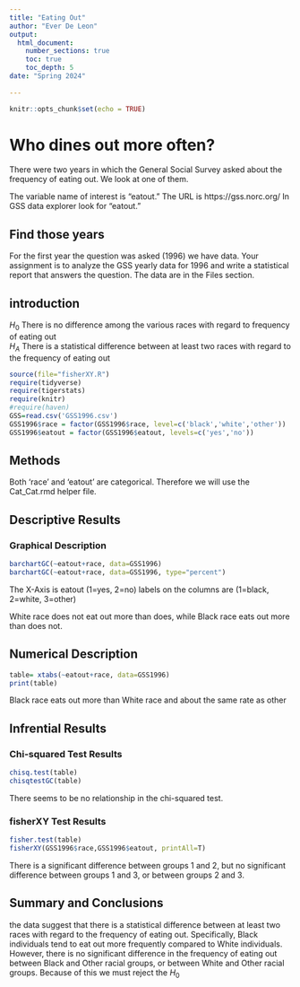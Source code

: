 ```yaml
---
title: "Eating Out"
author: "Ever De Leon"
output: 
  html_document:
    number_sections: true
    toc: true
    toc_depth: 5
date: "Spring 2024"    
    
---
```


```r
knitr::opts_chunk$set(echo = TRUE)
```

# Who dines out more often?
There were two years in which the General Social Survey asked about the frequency of eating out. We look at one of them.

The variable name of interest is "eatout."  The URL is https://gss.norc.org/ In GSS data explorer look for "eatout." 

## Find those years 
For the first year the question was asked (1996) we have data. Your assignment is to analyze the GSS yearly data for 1996 and write a statistical report that answers the question.  The data are in the Files section.   

## introduction
$H_0$ There is no difference among the various races with regard to frequency of eating out  
$H_A$ There is a statistical difference between at least two races with regard to the frequency of eating out  


```r
source(file="fisherXY.R")
require(tidyverse)
require(tigerstats)
require(knitr)
#require(haven)
GSS=read.csv('GSS1996.csv')
GSS1996$race = factor(GSS1996$race, level=c('black','white','other'))
GSS1996$eatout = factor(GSS1996$eatout, levels=c('yes','no'))
```

## Methods

Both 'race' and 'eatout' are categorical. Therefore we will use the Cat_Cat.rmd  helper file. 

## Descriptive Results

### Graphical Description

```r
barchartGC(~eatout+race, data=GSS1996)
barchartGC(~eatout+race, data=GSS1996, type="percent")
```


The X-Axis is eatout (1=yes, 2=no) labels on the columns are (1=black, 2=white, 3=other) 

White race does not eat out more than does, while Black race eats out more than does not.

## Numerical Description

```r
table= xtabs(~eatout+race, data=GSS1996)
print(table)
```
Black race eats out more than White race and about the same rate as other

## Infrential Results

### Chi-squared Test Results

```r
chisq.test(table)
chisqtestGC(table)
```
There seems to be no relationship in the chi-squared test.

### fisherXY Test Results

```r
fisher.test(table)
fisherXY(GSS1996$race,GSS1996$eatout, printAll=T)
```

There is a significant difference between groups 1 and 2, but no significant difference between groups 1 and 3, or between groups 2 and 3.

## Summary and Conclusions

the data suggest that there is a statistical difference between at least two races with regard to the frequency of eating out. Specifically, Black individuals tend to eat out more frequently compared to White individuals. However, there is no significant difference in the frequency of eating out between Black and Other racial groups, or between White and Other racial groups. Because of this we must reject the $H_0$